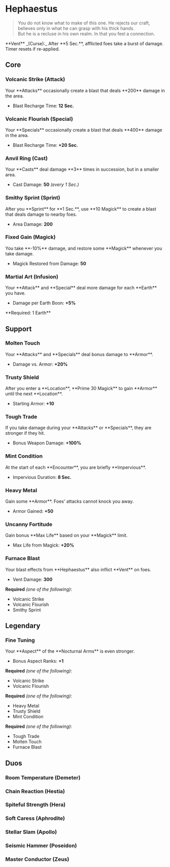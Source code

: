 

# Hephaestus

> You do not know what to make of this one. He rejects our craft, believes only in what he can grasp with his thick hands.\
> But he is a recluse in his own realm. In that you feel a connection.

<Boon className='mt-4'>
  **Vent** _(Curse):_ After **5 Sec.**, afflicted foes take a burst of damage.
  Timer resets if re-applied.
</Boon>

## Core

### Volcanic Strike (Attack)

<Boon>
Your **Attacks** occasionally create a blast that deals **200** damage in the area.

- Blast Recharge Time: **12 Sec.**

</Boon>

### Volcanic Flourish (Special)

<Boon>
Your **Specials** occasionally create a blast that deals **400** damage in the area.

- Blast Recharge Time: **+20 Sec.**

</Boon>

### Anvil Ring (Cast)

<Boon>
Your **Casts** deal damage **3** times in succession, but in a smaller area.

- Cast Damage: **50** _(every 1 Sec.)_

</Boon>

### Smithy Sprint (Sprint)

<Boon>
After you **Sprint** for **1 Sec.**, use **10 Magick** to create a blast that deals damage to nearby foes.

- Area Damage: **200**

</Boon>

### Fixed Gain (Magick)

<Boon>
You take **-10%** damage, and restore some **Magick** whenever you take damage.

- Magick Restored from Damage: **50**

</Boon>

### Martial Art (Infusion)

<Boon>
Your **Attack** and **Special** deal more damage for each **Earth** you have.

- Damage per Earth Boon: **+5%**

</Boon>
**Required: 1 Earth**

## Support

### Molten Touch

<Boon>
Your **Attacks** and **Specials** deal bonus damage to **Armor**.

- Damage vs. Armor: **+20%**

</Boon>

### Trusty Shield

<Boon>
After you enter a **Location**, **Prime 30 Magick** to gain **Armor** until the next **Location**.

- Starting Armor: **+10**

</Boon>

### Tough Trade

<Boon>
If you take damage during your **Attacks** or **Specials**, they are stronger if they hit.

- Bonus Weapon Damage: **+100%**

</Boon>

### Mint Condition

<Boon>
At the start of each **Encounter**, you are briefly **Impervious**.

- Impervious Duration: **8 Sec.**

</Boon>

### Heavy Metal

<Boon>
Gain some **Armor**. Foes' attacks cannot knock you away.

- Armor Gained: **+50**

</Boon>

### Uncanny Fortitude

<Boon>
Gain bonus **Max Life** based on your **Magick** limit.

- Max Life from Magick: **+20%**

</Boon>

### Furnace Blast

<Boon>
Your blast effects from **Hephaestus** also inflict **Vent** on foes.

- Vent Damage: **300**

</Boon>

**Required** _(one of the following)_:

- Volcanic Strike
- Volcanic Flourish
- Smithy Sprint

## <TextHighlight type="legendary">Legendary</TextHighlight>

### <TextHighlight type="legendary">Fine Tuning</TextHighlight>

<Boon>
Your **Aspect** of the **Nocturnal Arms** is even stronger.

- Bonus Aspect Ranks: **+1**

</Boon>

**Required** _(one of the following):_

- Volcanic Strike
- Volcanic Flourish

**Required** _(one of the following):_

- Heavy Metal
- Trusty Shield
- Mint Condition

**Required** _(one of the following):_

- Tough Trade
- Molten Touch
- Furnace Blast

## <TextHighlight type="duo">Duos</TextHighlight>

### <TextHighlight type="duo">Room Temperature</TextHighlight> (Demeter)

<RoomTemperature />

### <TextHighlight type="duo">Chain Reaction</TextHighlight> (Hestia)

<ChainReaction />

### <TextHighlight type="duo">Spiteful Strength</TextHighlight> (Hera)

<SpitefulStrength />

### <TextHighlight type="duo">Soft Caress</TextHighlight> (Aphrodite)

<SoftCaress />

### <TextHighlight type="duo">Stellar Slam</TextHighlight> (Apollo)

<StellarSlam />

### <TextHighlight type="duo">Seismic Hammer</TextHighlight> (Poseidon)

<SeismicHammer />

### <TextHighlight type="duo">Master Conductor</TextHighlight> (Zeus)

<MasterConductor />

